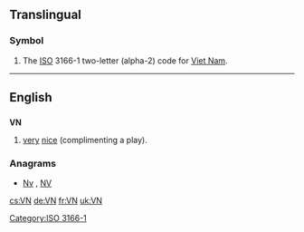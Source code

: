 ==Translingual==

===Symbol===
{{infl|mul|symbol}}

# The [[ISO]] 3166-1 two-letter (alpha-2) code for [[Viet Nam]].

[[Category:ISO 3166-1]]
----

==English==

==={{initialism}}===
'''VN'''

# {{online gaming}} [[very]] [[nice]] (complimenting a play).

===Anagrams===
* [[Nv#English|Nv]] , [[NV#English|NV]]

[[cs:VN]]
[[de:VN]]
[[fr:VN]]
[[uk:VN]]